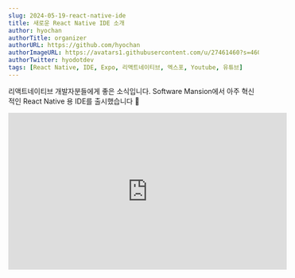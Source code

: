 ```yaml
---
slug: 2024-05-19-react-native-ide
title: 새로운 React Native IDE 소개
author: hyochan
authorTitle: organizer
authorURL: https://github.com/hyochan
authorImageURL: https://avatars1.githubusercontent.com/u/27461460?s=460&u=b5860875e26d33fd70fd210f4ea74f81cdf9d99b&v=4
authorTwitter: hyodotdev
tags: [React Native, IDE, Expo, 리액트네이티브, 엑스포, Youtube, 유튜브]
---
```



리액트네이티브 개발자분들에게 좋은 소식입니다. Software Mansion에서 아주 혁신적인 React Native 용 IDE를 출시했습니다 🎉

<div class="video-container">
<iframe width="560" height="315" src="https://www.youtube.com/embed/2JFoSiUT7A0?si=W66XbWsM6hBJeQTq" title="새로운 React Native IDE 소개" frameborder="0" allow="accelerometer; autoplay; clipboard-write; encrypted-media; gyroscope; picture-in-picture; web-share" allowfullscreen></iframe>
</div>

<AdFitMobileBanner
  unit="DAN-ECUZO05s14SU0P7d"
  className="adfit-middle-mobile-2024-05-19"
/>